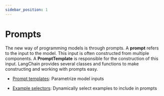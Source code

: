 ```yaml
---
sidebar_position: 1
---
```

# Prompts

The new way of programming models is through prompts.
A **prompt** refers to the input to the model.
This input is often constructed from multiple components.
A **PromptTemplate** is responsible for the construction of this input.
LangChain provides several classes and functions to make constructing and working with prompts easy.

- [Prompt templates](./prompt_templates.html): Parametrize model inputs 

- [Example selectors](./example_selectors.html): Dynamically select examples to include in prompts